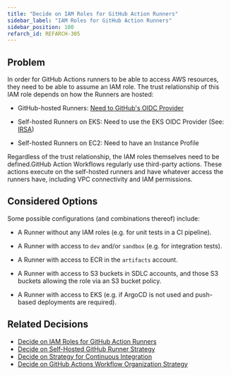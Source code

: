 ```yaml
---
title: "Decide on IAM Roles for GitHub Action Runners"
sidebar_label: "IAM Roles for GitHub Action Runners"
sidebar_position: 100
refarch_id: REFARCH-305
---
```


## Problem

In order for GitHub Actions runners to be able to access AWS resources, they need to be able to assume an IAM role.
The trust relationship of this IAM role depends on how the Runners are hosted:

- GitHub-hosted Runners: [Need to GitHub's OIDC Provider](https://docs.github.com/en/actions/deployment/security-hardening-your-deployments/about-security-hardening-with-openid-connect)

- Self-hosted Runners on EKS: Need to use the EKS OIDC Provider (See: [IRSA](https://docs.aws.amazon.com/emr/latest/EMR-on-EKS-DevelopmentGuide/setting-up-enable-IAM.html))

- Self-hosted Runners on EC2: Need to have an Instance Profile

Regardless of the trust relationship, the IAM roles themselves need to be defined.GitHub Action Workflows regularly use third-party actions. These actions execute on the self-hosted runners and have whatever access the runners have, including VPC connectivity and IAM permissions.

## Considered Options
Some possible configurations (and combinations thereof) include:

- A Runner without any IAM roles (e.g. for unit tests in a CI pipeline).

- A Runner with access to `dev` and/or `sandbox` (e.g. for integration tests).

- A Runner with access to ECR in the `artifacts` account.

- A Runner with access to S3 buckets in SDLC accounts, and those S3 buckets allowing the role via an S3 bucket policy.

- A Runner with access to EKS (e.g. if ArgoCD is not used and push-based deployments are required).

## Related Decisions

- [Decide on IAM Roles for GitHub Action Runners](/resources/legacy/design-decisions/decide-on-iam-roles-for-github-action-runners)
- [Decide on Self-Hosted GitHub Runner Strategy](/layers/software-delivery/design-decisions/decide-on-self-hosted-github-runner-strategy)
- [Decide on Strategy for Continuous Integration](/layers/software-delivery/design-decisions/decide-on-strategy-for-continuous-integration)
- [Decide on GitHub Actions Workflow Organization Strategy](/layers/software-delivery/design-decisions/decide-on-github-actions-workflow-organization-strategy)


